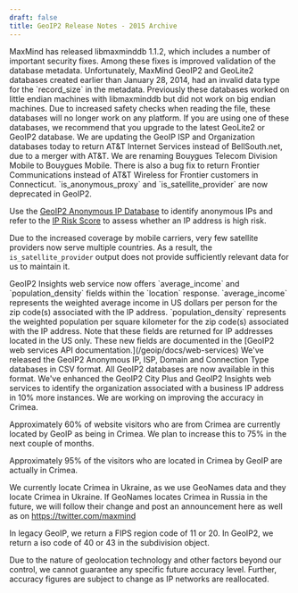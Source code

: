 ```yaml
---
draft: false
title: GeoIP2 Release Notes - 2015 Archive
---
```


<ReleaseNote date="2015-11-17" title="libmaxminddb 1.1.2">
MaxMind has released libmaxminddb 1.1.2, which includes a number of important
security fixes. Among these fixes is improved validation of the database
metadata. Unfortunately, MaxMind GeoIP2 and GeoLite2 databases created earlier
than January 28, 2014, had an invalid data type for the `record_size` in the
metadata. Previously these databases worked on little endian machines with
libmaxminddb but did not work on big endian machines. Due to increased safety
checks when reading the file, these databases will no longer work on any
platform. If you are using one of these databases, we recommend that you
upgrade to the latest GeoLite2 or GeoIP2 database.
</ReleaseNote>

<ReleaseNote date="2015-08-10" title="GeoIP ISP update">
We are updating the GeoIP ISP and Organization databases today to return AT&T
Internet Services instead of BellSouth.net, due to a merger with AT&T. We are
renaming Bouygues Telecom Division Mobile to Bouygues Mobile. There is also a
bug fix to return Frontier Communications instead of AT&T Wireless for Frontier
customers in Connecticut.
</ReleaseNote>

<ReleaseNote date="2015-07-13" title="is_anonymous_proxy and is_satellite_provider Deprecation in GeoIP2">
`is_anonymous_proxy` and `is_satellite_provider` are now deprecated in GeoIP2.

Use the [GeoIP2 Anonymous IP
Database](https://www.maxmind.com/en/geoip2-anonymous-ip-database) to identify
anonymous IPs and refer to the [IP Risk
Score](https://www.maxmind.com/en/explanation-of-minfraud-riskscore) to assess
whether an IP address is high risk.

Due to the increased coverage by mobile carriers, very few satellite providers
now serve multiple countries. As a result, the `is_satellite_provider` output
does not provide sufficiently relevant data for us to maintain it.
</ReleaseNote>

<ReleaseNote date="2015-06-29" title="Average Income and Population Density">
GeoIP2 Insights web service now offers `average_income` and
`population_density` fields within the `location` response. `average_income`
represents the weighted average income in US dollars per person for the zip
code(s) associated with the IP address. `population_density` represents the
weighted population per square kilometer for the zip code(s) associated with
the IP address. Note that these fields are returned for IP addresses located in
the US only. These new fields are documented in the [GeoIP2 web services API
documentation.](/geoip/docs/web-services)
</ReleaseNote>

<ReleaseNote date="2015-06-11" title="GeoIP2 CSVs for Anonymous IP, ISP, Domain and Connection Type">
We've released the GeoIP2 Anonymous IP, ISP, Domain and Connection Type
databases in CSV format. All GeoIP2 databases are now available in this format.
</ReleaseNote>

<ReleaseNote date="2015-05-11" title="Improvements to GeoIP2 City Plus and Insights">
We've enhanced the GeoIP2 City Plus and GeoIP2 Insights web services
to identify the organization associated with a business IP address in 10% more
instances.
</ReleaseNote>

<ReleaseNote date="2015-01-27" title="GeoIP Accuracy in Crimea">
We are working on improving the accuracy in Crimea.

Approximately 60% of website visitors who are from Crimea are currently located
by GeoIP as being in Crimea. We plan to increase this to 75% in the next couple
of months.

Approximately 95% of the visitors who are located in Crimea by GeoIP are
actually in Crimea.

We currently locate Crimea in Ukraine, as we use GeoNames data and they locate
Crimea in Ukraine. If GeoNames locates Crimea in Russia in the future, we will
follow their change and post an announcement here as well as on
https://twitter.com/maxmind

In legacy GeoIP, we return a FIPS region code of 11 or 20. In GeoIP2, we return
a iso code of 40 or 43 in the subdivision object.

Due to the nature of geolocation technology and other factors beyond our
control, we cannot guarantee any specific future accuracy level. Further,
accuracy figures are subject to change as IP networks are reallocated.
</ReleaseNote>
